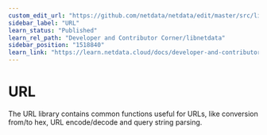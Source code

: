 ```yaml
---
custom_edit_url: "https://github.com/netdata/netdata/edit/master/src/libnetdata/url/README.md"
sidebar_label: "URL"
learn_status: "Published"
learn_rel_path: "Developer and Contributor Corner/libnetdata"
sidebar_position: "1518840"
learn_link: "https://learn.netdata.cloud/docs/developer-and-contributor-corner/libnetdata/url"
---
```



# URL

The URL library contains common functions useful for URLs, like conversion from/to hex, 
URL encode/decode and query string parsing. 

